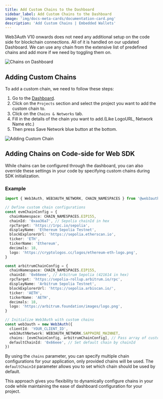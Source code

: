```yaml
---
title: Add Custom Chains to the Dashboard
sidebar_label: Add Custom Chains to the Dashboard
image: 'img/docs-meta-cards/documentation-card.png'
description: 'Add Custom Chains | Embedded Wallets'
---
```


Web3Auth V10 onwards does not need any additional setup on the code side for blockchain connections. All of it is handled on our updated Dashboard. We can use any chain from the extensive list of predefined chains and add more if we need by toggling them on.

![Chains on Dashboard](https://i.ibb.co/4nCD2GTJ/chains.gif)

## Adding Custom Chains

To add a custom chain, we need to follow these steps:

1. Go to the [Dashboard](https://dashboard.web3auth.io).
2. Click on the `Projects` section and select the project you want to add the custom chain to.
3. Click on the `Chains & Networks` tab.
4. Fill in the details of the chain you want to add.(Like LogoURL, Network Name etc.)
5. Then press Save Network blue button at the bottom.

![Adding Custom Chain](/img/connect-blockchain/add-a-chain-dashboard-v2.png)

## Adding Chains on Code-side for Web SDK

While chains can be configured through the dashboard, you can also override these settings in your code by specifying custom chains during SDK initialization.

### Example

```typescript title="App.tsx"
import { Web3Auth, WEB3AUTH_NETWORK, CHAIN_NAMESPACES } from '@web3auth/modal'

// Define custom chain configurations
const evmChainConfig = {
  chainNamespace: CHAIN_NAMESPACES.EIP155,
  chainId: '0xaa36a7', // Sepolia chainId in hex
  rpcTarget: 'https://1rpc.io/sepolia',
  displayName: 'Ethereum Sepolia Testnet',
  blockExplorerUrl: 'https://sepolia.etherscan.io',
  ticker: 'ETH',
  tickerName: 'Ethereum',
  decimals: 18,
  logo: 'https://cryptologos.cc/logos/ethereum-eth-logo.png',
}

const arbitrumChainConfig = {
  chainNamespace: CHAIN_NAMESPACES.EIP155,
  chainId: '0x66eee', // Arbitrum Sepolia (421614 in hex)
  rpcTarget: 'https://sepolia-rollup.arbitrum.io/rpc',
  displayName: 'Arbitrum Sepolia Testnet',
  blockExplorerUrl: 'https://sepolia.arbiscan.io/',
  ticker: 'AETH',
  tickerName: 'AETH',
  decimals: 18,
  logo: 'https://arbitrum.foundation/images/logo.png',
}

// Initialize Web3Auth with custom chains
const web3auth = new Web3Auth({
  clientId: 'YOUR_CLIENT_ID',
  web3AuthNetwork: WEB3AUTH_NETWORK.SAPPHIRE_MAINNET,
  chains: [evmChainConfig, arbitrumChainConfig], // Pass array of custom chains
  defaultChainId: '0x66eee', // Set default chain by chainId
})
```

By using the `chains` parameter, you can specify multiple chain configurations for your application, only provided chains will be used. The `defaultChainId` parameter allows you to set which chain should be used by default.

This approach gives you flexibility to dynamically configure chains in your code while maintaining the ease of dashboard configuration for your project.
